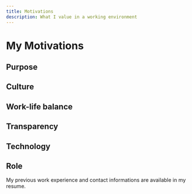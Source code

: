 ```yaml
---
title: Motivations
description: What I value in a working environment
---
```



# My Motivations

## Purpose

## Culture

## Work-life balance

## Transparency

## Technology

## Role

My previous work experience and contact informations are available in my <ReadLink to="/resume">resume</ReadLink>.
